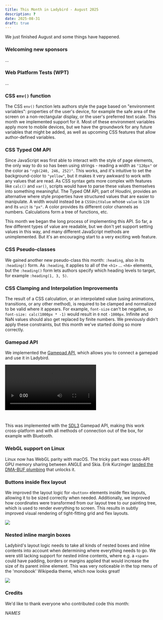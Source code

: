 ```yaml
---
title: This Month in Ladybird - August 2025
description: ?
date: 2025-08-31
draft: true
---
```


We just finished August and some things have happened.

### Welcoming new sponsors

...

### Web Platform Tests (WPT)

...

### CSS `env()` function

The CSS `env()` function lets authors style the page based on "environment variables": properties of the user's device,
for example the safe area of the screen on a non-rectangular display, or the user's preferred text scale. This month we
implemented support for it. Most of these environment variables apply more to mobile devices, but we have the groundwork
for any future variables that might be added, as well as upcoming CSS features that allow author-defined variables.

### CSS Typed OM API

Since JavaScript was first able to interact with the style of page elements, the only way to do so has been using
strings - reading a width as `"120px"` or the color as `"rgb(240, 246, 252)"`. This works, and it's intuitive to set the
background-color to `"yellow"`, but it makes it very awkward to work with any values that are read. As CSS syntax gets
more complex with features like `calc()` and `var()`, scripts would have to parse these values themselves into something
meaningful. The Typed OM API, part of Houdini, provides an alternative where style properties have structured values
that are easier to manipulate. A width would instead be a `CSSUnitValue` whose `value` is `120` and its `unit` is `"px"`.
A color provides its different color channels as numbers. Calculations form a tree of functions, etc.

This month we began the long process of implementing this API. So far, a few different types of value are readable, but
we don't yet support setting values in this way, and many different JavaScript methods are unimplemented. But it's an
encouraging start to a very exciting web feature.

### CSS Pseudo-classes

We gained another new pseudo-class this month: `:heading`, also in its `:heading()` form. As `:heading`, it applies to
all of the `<h1>` ... `<h6>` elements, but the `:heading()` form lets authors specify which heading levels to target,
for example `:heading(1, 3, 5)`.

### CSS Clamping and Interpolation Improvements

The result of a CSS calculation, or an interpolated value (using animations, transitions, or any other method), is
required to be clamped and normalized to be valid where it appears. For example, `font-size` can't be negative, so
`font-size: calc(1000px * -1)` would result in `0` not `-1000px`. Infinite and NaN values should also get replaced by
finite numbers. We previously didn't apply these constraints, but this month we've started doing so more correctly.

### Gamepad API

We implemented the [Gamepad API](https://developer.mozilla.org/en-US/docs/Web/API/Gamepad_API), which allows you to
connect a gamepad and use it in Ladybird.

<video controls style="margin-bottom: 2em">
  <source src="/assets/img/newsletter-aug-2025-gamepad.mp4"></source>
</video>

This was implemented with the [SDL3](https://www.libsdl.org) Gamepad API, making this work cross-platform and with all
methods of connection out of the box, for example with Bluetooth.

### WebGL support on Linux

Linux now has WebGL parity with macOS. The tricky part was cross-API GPU memory sharing between ANGLE and Skia.
Erik Kurzinger [landed the DMA-BUF plumbing](https://github.com/LadybirdBrowser/ladybird/pull/5864) that unlocks it.

### Buttons inside flex layout

We improved the layout logic for `<button>` elements inside flex layouts, allowing it to be sized correctly when needed.
Additionally, we improved how coordinates were transformed from our layout tree to our painting tree, which is used to
render everything to screen. This results in subtly improved visual rendering of tight-fitting grid and flex layouts.

![](/assets/img/newsletter-aug-2025-duotrigordle.png)

### Nested inline margin boxes

Ladybird's layout logic needs to take all kinds of nested boxes and inline contents into account when determining where
everything needs to go. We were still lacking support for nested inline contents, where e.g. a `<span>` could have
padding, borders or margins applied that would increase the size of its parent inline element. This was very noticeable
in the top menu of the 'monobook' Wikipedia theme, which now looks great!

![](/assets/img/newsletter-aug-2025-wikipedia-menu.png)

### Credits

We'd like to thank everyone who contributed code this month:

_NAMES_
